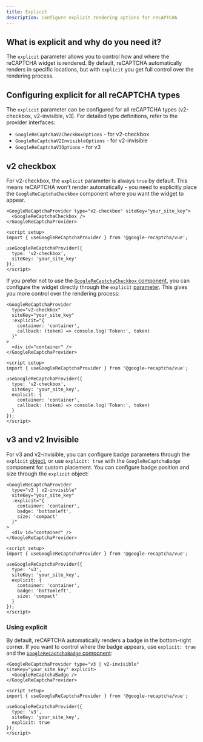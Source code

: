 ```yaml
---
title: Explicit
description: Configure explicit rendering options for reCAPTCHA
---
```


## What is explicit and why do you need it?

The `explicit` parameter allows you to control how and where the reCAPTCHA widget is rendered. By default, reCAPTCHA automatically renders in specific locations, but with `explicit` you get full control over the rendering process.

## Configuring explicit for all reCAPTCHA types

The `explicit` parameter can be configured for all reCAPTCHA types (v2-checkbox, v2-invisible, v3). For detailed type definitions, refer to the provider interfaces:

- `GoogleReCaptchaV2CheckBoxOptions` - for v2-checkbox
- `GoogleReCaptchaV2InvisibleOptions` - for v2-invisible
- `GoogleReCaptchaV3Options` - for v3

## v2 сheckbox

For v2-checkbox, the `explicit` parameter is always `true` by default. This means reCAPTCHA won't render automatically - you need to explicitly place the `GoogleReCaptchaCheckbox` component where you want the widget to appear.

```vue tab="Component"
<GoogleReCaptchaProvider type="v2-checkbox" siteKey="your_site_key">
  <GoogleReCaptchaCheckbox />
</GoogleReCaptchaProvider>
```

```vue tab="Composable"
<script setup>
import { useGoogleReCaptchaProvider } from '@google-recaptcha/vue';

useGoogleReCaptchaProvider({
  type: 'v2-checkbox',
  siteKey: 'your_site_key'
});
</script>
```

If you prefer not to use the [`GoogleReCaptchaCheckbox` component](../references/GoogleReCaptchaCheckbox.mdx), you can configure the widget directly through the `explicit` [parameter](../references/GoogleReCaptchaProvider.mdx#v2-checkbox-props). This gives you more control over the rendering process:

```vue tab="Component"
<GoogleReCaptchaProvider
  type="v2-checkbox"
  siteKey="your_site_key"
  :explicit="{
    container: 'container',
    callback: (token) => console.log('Token:', token)
  }"
>
  <div id="container" />
</GoogleReCaptchaProvider>
```

```vue tab="Composable"
<script setup>
import { useGoogleReCaptchaProvider } from '@google-recaptcha/vue';

useGoogleReCaptchaProvider({
  type: 'v2-checkbox',
  siteKey: 'your_site_key',
  explicit: {
    container: 'container',
    callback: (token) => console.log('Token:', token)
  }
});
</script>
```

## v3 and v2 Invisible

For v3 and v2-invisible, you can configure badge parameters through the `explicit` [object](../references/GoogleReCaptchaProvider.mdx#v3-props), or use `explicit: true` with the `GoogleReCaptchaBadge` component for custom placement. You can configure badge position and size through the `explicit` object:

```vue tab="Component"
<GoogleReCaptchaProvider
  type="v3 | v2-invisible"
  siteKey="your_site_key"
  :explicit="{
    container: 'container',
    badge: 'bottomleft',
    size: 'compact'
  }"
>
  <div id="container" />
</GoogleReCaptchaProvider>
```

```vue tab="Composable"
<script setup>
import { useGoogleReCaptchaProvider } from '@google-recaptcha/vue';

useGoogleReCaptchaProvider({
  type: 'v3',
  siteKey: 'your_site_key',
  explicit: {
    container: 'container',
    badge: 'bottomleft',
    size: 'compact'
  }
});
</script>
```

### Using explicit

By default, reCAPTCHA automatically renders a badge in the bottom-right corner. If you want to control where the badge appears, use `explicit: true` and the [`GoogleReCaptchaBadge` component](../references/GoogleReCaptchaBadge.mdx):

```vue tab="Component"
<GoogleReCaptchaProvider type="v3 | v2-invisible" siteKey="your_site_key" explicit>
  <GoogleReCaptchaBadge />
</GoogleReCaptchaProvider>
```

```vue tab="Composable"
<script setup>
import { useGoogleReCaptchaProvider } from '@google-recaptcha/vue';

useGoogleReCaptchaProvider({
  type: 'v3',
  siteKey: 'your_site_key',
  explicit: true
});
</script>
```
